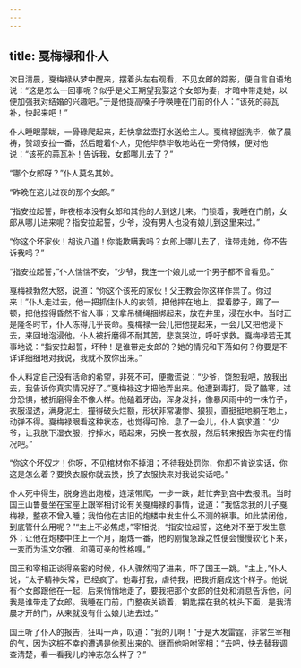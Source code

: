 ```yaml
---
---
---
```

title: 戛梅禄和仆人
---




次日清晨，戛梅禄从梦中醒来，摆着头左右观看，不见女郎的踪影，便自言自语地说：“这是怎么一回事呢？似乎是父王期望我娶这个女郎为妻，才暗中带走她，以便加强我对结婚的兴趣吧。”于是他提高嗓子呼唤睡在门前的仆人：“该死的蒜瓦补，快起来吧！”

仆人睡眼蒙眬，一骨碌爬起来，赶快拿盆壶打水送给主人。戛梅禄盥洗毕，做了晨祷，赞颂安拉一番，然后瞪着仆人，见他毕恭毕敬地站在一旁侍候，便对他说：“该死的蒜瓦补！告诉我，女郎哪儿去了？”

“哪个女郎呀？”仆人莫名其妙。

“昨晚在这儿过夜的那个女郎。”

“指安拉起誓，昨夜根本没有女郎和其他的人到这儿来。门锁着，我睡在门前，女郎从哪儿进来呢？指安拉起誓，少爷，没有男人也没有娘儿到这里来过。”

“你这个坏家伙！胡说八道！你能欺瞒我吗？女郎上哪儿去了，谁带走她，你不告诉我吗？”

“指安拉起誓，”仆人惴惴不安，“少爷，我连一个娘儿或一个男子都不曾看见。”

戛梅禄勃然大怒，说道：“你这个该死的家伙！父王教会你这样作祟了。你过来！”仆人走过去，他一把抓住仆人的衣领，把他摔在地上，捏着脖子，踢了一顿，把他捏得昏然不省人事；又拿吊桶绳捆绑起来，放在井里，浸在水中。当时正是隆冬时节，仆人冻得几乎丧命。戛梅禄一会儿把他提起来，一会儿又把他浸下去，来回地泡浸他。仆人被折磨得不耐其苦，悲哀哭泣，呼吁求救。戛梅禄若无其事地说：“指安拉起誓，坏种！是谁带走女郎的？她的情况和下落如何？你要是不详详细细地对我说，我就不放你出来。”

仆人料定自己没有活命的希望，非死不可，便撒谎说：“少爷，饶恕我吧，放我出去，我告诉你真实情况好了。”戛梅禄这才把他弄出来。他遭到毒打，受了酷寒，过分恐惧，被折磨得全不像人样。他磕着牙齿，浑身发抖，像暴风雨中的一株竹子，衣服湿透，满身泥土，撞得破头烂额，形状非常凄惨、狼狈，直挺挺地躺在地上，动弹不得。戛梅禄眼看这种状态，也觉得可怜。息了一会儿，仆人哀求道：“少爷，让我脱下湿衣服，拧掉水，晒起来，另换一套衣服，然后转来报告你实在的情况吧。”

“你这个坏奴才！你呀，不见棺材你不掉泪；不待我处罚你，你却不肯说实话，你这是怎么着？要换衣服你就去换，换了衣服快来对我说实话吧。”

仆人死中得生，脱身逃出炮楼，连滚带爬，一步一跌，赶忙奔到宫中去报讯。当时国王山鲁曼坐在宝座上跟宰相讨论有关戛梅禄的事情，说道：“我惦念我的儿子戛梅禄，整夜不曾入睡；我怕他在古旧的炮楼中发生什么不测的祸事。如此禁闭他，到底管什么用呢？”“主上不必焦虑，”宰相说，“指安拉起誓，这绝对不至于发生意外；让他在炮楼中住上一个月，磨炼一番，他的刚愎急躁之性便会慢慢软化下来，一变而为温文尔雅、和蔼可亲的性格哩。”

国王和宰相正谈得亲密的时候，仆人骤然闯了进来，吓了国王一跳。“主上，”仆人说，“太子精神失常，已经疯了。他毒打我，虐待我，把我折磨成这个样子。他说有个女郎跟他在一起，后来悄悄地走了，要我把那个女郎的住处和消息告诉他，问我是谁带走了女郎。我睡在门前，门整夜关锁着，钥匙摆在我的枕头下面，是我清晨才开的门，从来就没有什么娘儿进去过。”

国王听了仆人的报告，狂叫一声，叹道：“我的儿啊！”于是大发雷霆，非常生宰相的气，因为这桩不幸的遭遇是他惹出来的。继而他吩咐宰相：“去吧，快去替我调查清楚，看一看我儿的神志怎么样了？”